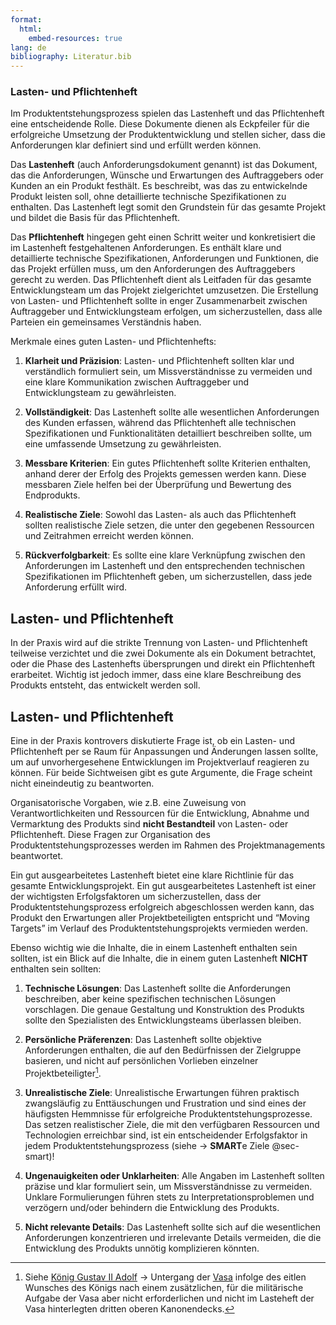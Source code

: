 ```yaml
---
format:
  html:
    embed-resources: true
lang: de
bibliography: Literatur.bib
---
```


<!-- -------------------------------------------------------------------------

                       Lasten- und Pflichtenheft

-------------------------------------------------------------------------- -->


### Lasten- und Pflichtenheft {#sec-lastenheft}

Im Produktentstehungsprozess spielen das Lastenheft und das Pflichtenheft eine entscheidende Rolle. Diese Dokumente dienen als Eckpfeiler für die erfolgreiche Umsetzung der Produktentwicklung und stellen sicher, dass die Anforderungen klar definiert sind und erfüllt werden können. 

Das **Lastenheft** (auch Anforderungsdokument genannt) ist das Dokument, das die Anforderungen, Wünsche und Erwartungen des Auftraggebers oder Kunden an ein Produkt festhält. Es beschreibt, was das zu entwickelnde Produkt leisten soll, ohne detaillierte technische Spezifikationen zu enthalten. Das Lastenheft legt somit den Grundstein für das gesamte Projekt und bildet die Basis für das Pflichtenheft.

Das **Pflichtenheft** hingegen geht einen Schritt weiter und konkretisiert die im Lastenheft festgehaltenen Anforderungen. Es enthält klare und detaillierte technische Spezifikationen, Anforderungen und Funktionen, die das Projekt erfüllen muss, um den Anforderungen des Auftraggebers gerecht zu werden. Das Pflichtenheft dient als Leitfaden für das gesamte Entwicklungsteam um das Projekt zielgerichtet umzusetzen. Die Erstellung von Lasten- und Pflichtenheft sollte in enger Zusammenarbeit zwischen Auftraggeber und Entwicklungsteam erfolgen, um sicherzustellen, dass alle Parteien ein gemeinsames Verständnis haben.

Merkmale eines guten Lasten- und Pflichtenhefts:

1. **Klarheit und Präzision**: Lasten- und Pflichtenheft sollten klar und verständlich formuliert sein, um Missverständnisse zu vermeiden und eine klare Kommunikation zwischen Auftraggeber und Entwicklungsteam zu gewährleisten.

2. **Vollständigkeit**: Das Lastenheft sollte alle wesentlichen Anforderungen des Kunden erfassen, während das Pflichtenheft alle technischen Spezifikationen und Funktionalitäten detailliert beschreiben sollte, um eine umfassende Umsetzung zu gewährleisten.

3. **Messbare Kriterien**: Ein gutes Pflichtenheft sollte Kriterien enthalten, anhand derer der Erfolg des Projekts gemessen werden kann. Diese messbaren Ziele helfen bei der Überprüfung und Bewertung des Endprodukts.

4. **Realistische Ziele**: Sowohl das Lasten- als auch das Pflichtenheft sollten realistische Ziele setzen, die unter den gegebenen Ressourcen und Zeitrahmen erreicht werden können.

5. **Rückverfolgbarkeit**: Es sollte eine klare Verknüpfung zwischen den Anforderungen im Lastenheft und den entsprechenden technischen Spezifikationen im Pflichtenheft geben, um sicherzustellen, dass jede Anforderung erfüllt wird.

::: {.callout-caution}
## Lasten- und Pflichtenheft
In der Praxis wird auf die strikte Trennung von Lasten- und Pflichtenheft teilweise verzichtet und die zwei Dokumente als ein Dokument betrachtet, oder die Phase des Lastenhefts übersprungen und direkt ein Pflichtenheft erarbeitet. Wichtig ist jedoch immer, dass eine klare Beschreibung des Produkts entsteht, das entwickelt werden soll.
:::

<!--
![Technische Daten Apple iPhone 15 und iPhone 15 Plus (Quelle: Apple Inc., Stand 01/2024)](images/SpecAppleIphone15.jpeg){width=10% #fig-iphone15}

Link zum Download:
[Technische Daten Apple iPhone 15 und iPhone 15 Plus](https://www.apple.com/de/iphone-15/specs/)
-->

::: {.callout-caution}
## Lasten- und Pflichtenheft
Eine in der Praxis kontrovers diskutierte Frage ist, ob ein Lasten- und Pflichtenheft per se Raum für Anpassungen und Änderungen lassen sollte, um auf unvorhergesehene Entwicklungen im Projektverlauf reagieren zu können. Für beide Sichtweisen gibt es gute Argumente, die Frage scheint nicht eineindeutig zu beantworten.
:::

Organisatorische Vorgaben, wie z.B. eine Zuweisung von Verantwortlichkeiten und Ressourcen für die Entwicklung, Abnahme und Vermarktung des Produkts sind **nicht Bestandteil** von Lasten- oder Pflichtenheft. Diese Fragen zur Organisation des Produktentstehungsprozesses werden im Rahmen des Projektmanagements beantwortet.

Ein gut ausgearbeitetes Lastenheft bietet eine klare Richtlinie für das gesamte Entwicklungsprojekt. Ein gut ausgearbeitetes Lastenheft ist einer der wichtigsten Erfolgsfaktoren um sicherzustellen, dass der Produktentstehungsprozess erfolgreich abgeschlossen werden kann, das Produkt den Erwartungen aller Projektbeteiligten entspricht und "Moving Targets" im Verlauf des Produktentstehungsprojekts vermieden werden.

Ebenso wichtig wie die Inhalte, die in einem Lastenheft enthalten sein sollten, ist ein Blick auf die Inhalte, die in einem guten Lastenheft **NICHT** enthalten sein sollten:

1. **Technische Lösungen**: Das Lastenheft sollte die Anforderungen beschreiben, aber keine spezifischen technischen Lösungen vorschlagen. Die genaue Gestaltung und Konstruktion des Produkts sollte den Spezialisten des Entwicklungsteams überlassen bleiben.

2. **Persönliche Präferenzen**: Das Lastenheft sollte objektive Anforderungen enthalten, die auf den Bedürfnissen der Zielgruppe basieren, und nicht auf persönlichen Vorlieben einzelner Projektbeteiligter^[Siehe [König Gustav II Adolf](https://de.wikipedia.org/wiki/Gustav_II._Adolf) → Untergang der [Vasa](https://de.wikipedia.org/wiki/Vasa_(Schiff)) infolge des eitlen Wunsches des Königs nach einem zusätzlichen, für die militärische Aufgabe der Vasa aber nicht erforderlichen und nicht im Lasteheft der Vasa hinterlegten dritten oberen Kanonendecks.].

3. **Unrealistische Ziele**: Unrealistische Erwartungen führen praktisch zwangsläufig zu Enttäuschungen und Frustration und sind eines der häufigsten Hemmnisse für erfolgreiche Produktentstehungsprozesse. Das setzen realistischer Ziele, die mit den verfügbaren Ressourcen und Technologien erreichbar sind, ist ein entscheidender Erfolgsfaktor in jedem Produktentstehungsprozess (siehe → **SMART**e Ziele @sec-smart)!

4. **Ungenauigkeiten oder Unklarheiten**: Alle Angaben im Lastenheft sollten präzise und klar formuliert sein, um Missverständnisse zu vermeiden. Unklare Formulierungen führen stets zu Interpretationsproblemen und verzögern und/oder behindern die Entwicklung des Produkts.

5. **Nicht relevante Details**: Das Lastenheft sollte sich auf die wesentlichen Anforderungen konzentrieren und irrelevante Details vermeiden, die die Entwicklung des Produkts unnötig komplizieren könnten.
